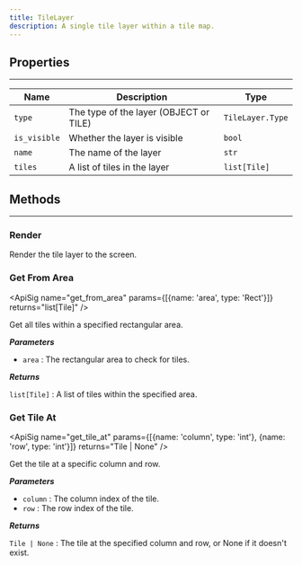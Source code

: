 ```yaml
---
title: TileLayer
description: A single tile layer within a tile map.
---
```


## Properties
<hr style={{marginBottom: 0}} />

| Name | Description | Type |
| --- | --- | --- |
| `type` | The type of the layer (OBJECT or TILE) | `TileLayer.Type` |
| `is_visible` | Whether the layer is visible | `bool` |
| `name` | The name of the layer | `str` |
| `tiles` | A list of tiles in the layer | `list[Tile]` |

## Methods
---

### Render
<div className="api-card">

<ApiSig name="render" returns="None" />

Render the tile layer to the screen.

</div>

### Get From Area
<div className="api-card">

<ApiSig name="get_from_area" params={[{name: 'area', type: 'Rect'}]} returns="list[Tile]" />

Get all tiles within a specified rectangular area.

_**Parameters**_
- `area` : The rectangular area to check for tiles.

_**Returns**_

`list[Tile]` : A list of tiles within the specified area.

</div>

### Get Tile At
<div className="api-card">

<ApiSig name="get_tile_at" params={[{name: 'column', type: 'int'}, {name: 'row', type: 'int'}]} returns="Tile | None" />

Get the tile at a specific column and row.

_**Parameters**_
- `column` : The column index of the tile.
- `row` : The row index of the tile.

_**Returns**_

`Tile | None` : The tile at the specified column and row, or None if it doesn't exist.

</div>